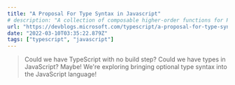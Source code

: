 ```yaml
---
title: "A Proposal For Type Syntax in Javascript"
# description: "A collection of composable higher-order functions for React."
url: "https://devblogs.microsoft.com/typescript/a-proposal-for-type-syntax-in-javascript/"
date: "2022-03-10T03:35:22.879Z"
tags: ["typescript", "javascript"]
---
```


> Could we have TypeScript with no build step? Could we have types in JavaScript? Maybe! We're exploring bringing optional type syntax into the JavaScript language!
